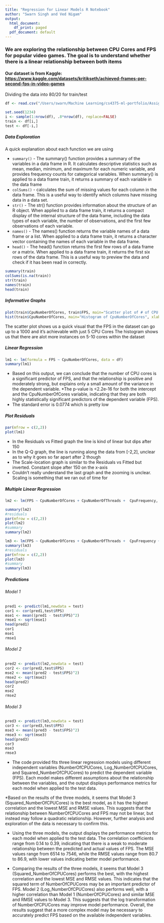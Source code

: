 ```yaml
---
title: "Regression for Linear Models R Notebook"
author: "Swarn Singh and Ved Nigam"
output:
  html_document:
    df_print: paged
  pdf_document: default
---
```


### We are exploring the relationship between CPU Cores and FPS for popular video games. The goal is to understand whether there is a linear relationship between both items

#### Our dataset is from Kaggle: <https://www.kaggle.com/datasets/kritikseth/achieved-frames-per-second-fps-in-video-games>

Dividing the data into 80/20 for train/test

```r
df <- read.csv("/Users/swarn/Machine Learning/cs4375-ml-portfolio/Assignment 3/fps-dataset.csv");

set.seed(1234)
i <- sample(1:nrow(df), .8*nrow(df), replace=FALSE)
train <- df[i,]
test <- df[-i,]
```

##### Data Exploration

A quick explanation about each function we are using

-   `summary()` - The summary() function provides a summary of the variables in a data frame in R. It calculates descriptive statistics such as mean, median, minimum, and maximum for each numeric variable, and provides frequency counts for categorical variables. When summary() is applied to a data frame train, it returns a summary of each variable in the data frame
-   `colSums()` - calculates the sum of missing values for each column in the data frame. This is a useful way to identify which columns have missing data in a data set.
-   `str()` - The str() function provides information about the structure of an R object. When applied to a data frame train, it returns a compact display of the internal structure of the data frame, including the data types of each variable, the number of observations, and the first few observations of each variable.
-   `names()` - The names() function returns the variable names of a data frame or a list. When applied to a data frame train, it returns a character vector containing the names of each variable in the data frame.
-   `head()` - The head() function returns the first few rows of a data frame or a matrix. When applied to a data frame train, it returns the first six rows of the data frame. This is a useful way to preview the data and check if it has been read in correctly.

```r
summary(train)
colSums(is.na(train))
str(train)
names(train)
head(train)
```

##### Informative Graphs

```r
plot(train$CpuNumberOfCores, train$FPS, main="Scatter plot of # of CPU Cores and FPS", xlab="# of CPU Cores", ylab="FPS")
hist(train$CpuNumberOfCores, main="Histogram of CpuNumberOfCores", xlab="# of Cores", ylab="Frequency")
```

The scatter plot shows us a quick visual that the FPS in the dataset can go up to a 1000 and it's achievable with just 5 CPU Cores The histogram shows us that there are alot more instances on 5-10 cores within the dataset

##### Linear Regression

```r
lm1 <- lm(formula = FPS ~ CpuNumberOfCores, data = df)
summary(lm1)
```

-   Based on this output, we can conclude that the number of CPU cores is a significant predictor of FPS, and that the relationship is positive and moderately strong, but explains only a small amount of the variance in the dependent variable. \*The p-value is \<2.2e-16 for both the intercept and the CpuNumberOfCores variable, indicating that they are both highly statistically significant predictors of the dependent variable (FPS).
-   The standard error is 0.0774 which is pretty low

##### Plot Residuals

```r
par(mfrow = c(2,2))
plot(lm1)
```

-   In the Residuals vs Fitted graph the line is kind of linear but dips after 150
-   In the Q-Q graph, the line is running along the data from [-2,2], unclear as to why it goes so far apart after 2 though
-   The Scale-location graph is similar to the Residuals vs Fitted but inverted. Constant slope after 150 on the x-axis
-   Couldn't really understand the last graph and the zooming is unclear. Scaling is something that we ran out of time for

##### Multiple Linear Regression

```r
lm2 <- lm(FPS ~ CpuNumberOfCores + CpuNumberOfThreads +  CpuFrequency, data = df)

summary(lm2)
#residuals
par(mfrow = c(2,2))
plot(lm2)
#summary
summary(lm2)
```

```r
lm3 <- lm(FPS ~ CpuNumberOfCores + CpuNumberOfThreads +  CpuFrequency + CpuMultiplier + CpuProcessSize + CpuBaseClock + CpuNumberOfThreads + CpuTurboClock + CpuBaseClock, data = df)
summary(lm3)
#residuals
par(mfrow = c(2,2))
plot(lm3)
#summary
summary(lm3)
```

##### Predictions

###### Model 1

```r
pred1 <- predict(lm1,newdata = test)
cor1 <- cor(pred1,test$FPS)
mse1 <- mean((pred1 - test$FPS)^2)
rmse1 <- sqrt(mse1)
head(pred1)
cor1
mse1
rmse1
```

###### Model 2

```r
pred2 <- predict(lm2,newdata = test)
cor2 <- cor(pred2,test$FPS)
mse2 <- mean((pred2 - test$FPS)^2)
rmse2 <- sqrt(mse2)
head(pred2)
cor2
mse2
rmse2
```

###### Model 3

```r
pred3 <- predict(lm3,newdata = test)
cor3 <- cor(pred3,test$FPS)
mse3 <- mean((pred3 - test$FPS)^2)
rmse3 <- sqrt(mse3)
head(pred3)
cor3
mse3
rmse3
```

-   The code provided fits three linear regression models using different independent variables (NumberOfCPUCores, Log_NumberOfCPUCores, and Squared_NumberOfCPUCores) to predict the dependent variable (FPS). Each model makes different assumptions about the relationship between the variables, and the output displays performance metrics for each model when applied to the test data.

\*Based on the results of the three models, it seems that Model 3 (Squared_NumberOfCPUCores) is the best model, as it has the highest correlation and the lowest MSE and RMSE values. This suggests that the relationship between NumberOfCPUCores and FPS may not be linear, but instead may follow a quadratic relationship. However, further analysis and exploration of the data is necessary to confirm this.

-   Using the three models, the output displays the performance metrics for each model when applied to the test data. The correlation coefficients range from 0.14 to 0.39, indicating that there is a weak to moderate relationship between the predicted and actual values of FPS. The MSE values range from 6514 to 7546, while the RMSE values range from 80.7 to 86.9, with lower values indicating better model performance.

-   Comparing the results of the three models, it seems that Model 3 (Squared_NumberOfCPUCores) performs the best, with the highest correlation and the lowest MSE and RMSE values. This indicates that the squared term of NumberOfCPUCores may be an important predictor of FPS. Model 2 (Log_NumberOfCPUCores) also performs well, with a higher correlation than Model 1 (NumberOfCPUCores) and similar MSE and RMSE values to Model 3. This suggests that the log transformation of NumberOfCPUCores may improve model performance. Overall, the results suggest that a more complex model may be necessary to accurately predict FPS based on the available independent variables.
